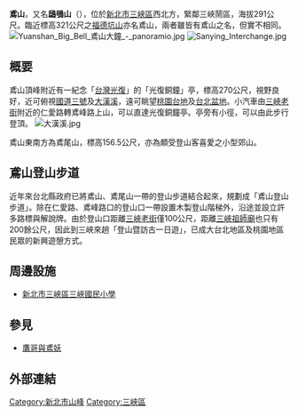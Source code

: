 {{Infobox Mountain
| 名稱 = 鳶山
| 照片 = 
| 照片說明 = 
| 海拔 = {{convert|291|m|ft|0}}
| 位置 = {{ROC-TW}}[[新北市|新北市]][[三峽區|三峽區]]
| 山脈 = [[加里山山脈|加里山山脈]]
| 相對高度 =
| 座標 = 
| 地形圖 = 
| 類別 = 
| 年齡 = 
| 最近噴發 = 
| 首次登頂 =
| 最容易的攀登路線 =
| pushpin_map = Taiwan
| pushpin_map_caption = 
| latd=24 |latm=55 |lats=51 |latNS=N
| longd=121 |longm=21 |longs=12 |longEW=E
}}
'''鳶山'''，又名'''鴟鴞山'''（{{lang-nan-tw|Bā-hio̍h-suann}}），位於[[新北市|新北市]][[三峽區|三峽區]]西北方，緊鄰三峽鬧區，海拔291公尺。臨近標高321公尺之[[福德坑山|福德坑山]]亦名鳶山，兩者雖皆有鳶山之名，但實不相同。
[[File:Yuanshan_Big_Bell_鳶山大鐘_-_panoramio.jpg|thumb]]
[[File:Sanying_Interchange.jpg|thumb]]

==概要==
鳶山頂峰附近有一紀念「[[台灣光復|台灣光復]]」的「光復銅鐘」亭，標高270公尺，視野良好，近可俯視[[福爾摩沙高速公路|國道三號]]及[[大漢溪|大漢溪]]，遠可眺望[[桃園台地|桃園台地]]及[[台北盆地|台北盆地]]。小汽車由[[三峽老街|三峽老街]]附近的仁愛路轉鳶峰路上山，可以直達光復銅鐘亭。亭旁有小徑，可以由此步行登頂。
[[File:大漢溪.jpg|thumb]]

鳶山東南方為鳶尾山，標高156.5公尺，亦為頗受登山客喜愛之小型郊山。

==鳶山登山步道==
近年來台北縣政府已將鳶山、鳶尾山一帶的登山步道結合起來，規劃成「鳶山登山步道」。除在仁愛路、鳶峰路口的登山口一帶設置木製登山階梯外，沿途並設立許多路標與解說牌。由於登山口距離[[三峽老街|三峽老街]]僅100公尺，距離[[三峽祖師廟|三峽祖師廟]]也只有200餘公尺，因此到三峽來趟「登山暨訪古一日遊」，已成大台北地區及桃園地區民眾的新興遊憩方式。

==周邊設施==
*[[新北市三峽區三峽國民小學|新北市三峽區三峽國民小學]]
==參見==
*[[鷹哥與鳶妖|鷹哥與鳶妖]]

==外部連結==
{{commons category|Yuanshan, Sanxia}}

[[Category:新北市山峰|Category:新北市山峰]]
[[Category:三峽區|Category:三峽區]]